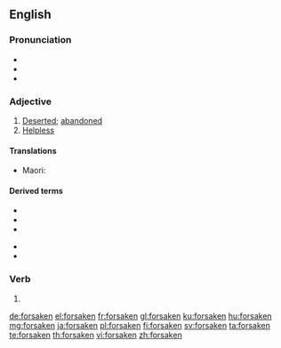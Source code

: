 ==English==

===Pronunciation===
* {{IPA|/fɔɹˈseɪkən/|lang=en}}
* {{audio|en-us-forsaken.ogg|Audio (US)|lang=en}}
* {{rhymes|eɪkən|lang=en}}

===Adjective===
{{en-adj}}

# [[deserted|Deserted]]; [[abandoned]]
# [[helpless|Helpless]]

====Translations====
{{trans-top|abandoned}}
{{trans-mid}}
* Maori: {{t|mi|toreke}}
{{trans-bottom}}

====Derived terms====
{{der-top}}
* {{l|en|forsakenly}}
* {{l|en|forsakenness}}
* {{l|en|God forsaken}}
{{der-mid}}
* {{l|en|God-forsaken}}
* {{l|en|Godforsaken}}
{{der-bottom}}

===Verb===
{{head|en|past participle|cat2=irregular past participles}}

# {{inflection of|forsake||past|part|lang=en}}

[[de:forsaken]]
[[el:forsaken]]
[[fr:forsaken]]
[[gl:forsaken]]
[[ku:forsaken]]
[[hu:forsaken]]
[[mg:forsaken]]
[[ja:forsaken]]
[[pl:forsaken]]
[[fi:forsaken]]
[[sv:forsaken]]
[[ta:forsaken]]
[[te:forsaken]]
[[th:forsaken]]
[[vi:forsaken]]
[[zh:forsaken]]